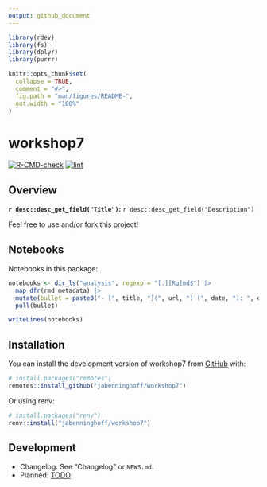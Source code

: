 ```yaml
---
output: github_document
---
```


<!-- README.md is generated from README.Rmd. Please edit that file -->

```r
library(rdev)
library(fs)
library(dplyr)
library(purrr)

knitr::opts_chunk$set(
  collapse = TRUE,
  comment = "#>",
  fig.path = "man/figures/README-",
  out.width = "100%"
)
```

# workshop7

<!-- badges: start -->
[![R-CMD-check](https://github.com/jabenninghoff/workshop7/workflows/R-CMD-check/badge.svg)](https://github.com/jabenninghoff/workshop7/actions)
[![lint](https://github.com/jabenninghoff/workshop7/workflows/lint/badge.svg)](https://github.com/jabenninghoff/workshop7/actions)
<!-- badges: end -->

## Overview

**`r desc::desc_get_field("Title")`:** `r desc::desc_get_field("Description")`

Feel free to use and/or fork this project!

## Notebooks

Notebooks in this package:

```r
notebooks <- dir_ls("analysis", regexp = "[.][Rq]md$") |>
  map_dfr(rmd_metadata) |>
  mutate(bullet = paste0("- [", title, "](", url, ") (", date, "): ", description)) |>
  pull(bullet)

writeLines(notebooks)
```

## Installation

You can install the development version of workshop7 from [GitHub](https://github.com/) with:

``` r
# install.packages("remotes")
remotes::install_github("jabenninghoff/workshop7")
```

Or using renv:

``` r
# install.packages("renv")
renv::install("jabenninghoff/workshop7")
```

## Development

- Changelog: See "Changelog" or `NEWS.md`.
- Planned: [TODO](TODO.md)
